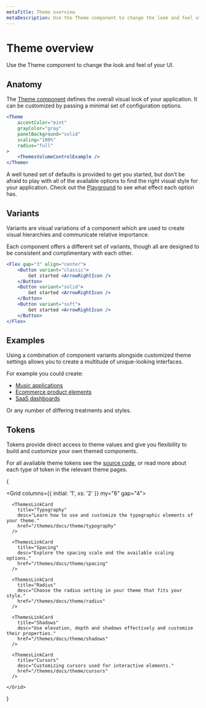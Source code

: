 ```yaml
---
metaTitle: Theme overview
metaDescription: Use the Theme component to change the look and feel of your UI.
---
```


# Theme overview

<Description>
	Use the Theme component to change the look and feel of your UI.
</Description>

## Anatomy

The [Theme component](/themes/docs/components/theme) defines the overall visual look of your application. It can be customized by passing a minimal set of configuration options.

```jsx live=true
<Theme
	accentColor="mint"
	grayColor="gray"
	panelBackground="solid"
	scaling="100%"
	radius="full"
>
	<ThemesVolumeControlExample />
</Theme>
```

A well tuned set of defaults is provided to get you started, but don’t be afraid to play with all of the available options to find the right visual style for your application. Check out the [Playground](/themes/playground) to see what effect each option has.

## Variants

Variants are visual variations of a component which are used to create visual hierarchies and communicate relative importance.

Each component offers a different set of variants, though all are designed to be consistent and complimentary with each other.

```jsx live=true
<Flex gap="3" align="center">
	<Button variant="classic">
		Get started <ArrowRightIcon />
	</Button>
	<Button variant="solid">
		Get started <ArrowRightIcon />
	</Button>
	<Button variant="soft">
		Get started <ArrowRightIcon />
	</Button>
</Flex>
```

## Examples

Using a combination of component variants alongside customized theme settings allows you to create a multitude of unique-looking interfaces.

For example you could create:

- [Music applications](/themes/example-music-app)
- [Ecommerce product elements](/themes/example-ecommerce)
- [SaaS dashboards](/themes/example-dashboard)

Or any number of differing treatments and styles.

<ThemesVariantsExample />

## Tokens

Tokens provide direct access to theme values and give you flexibility to build and customize your own themed components.

For all available theme tokens see the [source code](https://github.com/radix-ui/themes/tree/main/packages/radix-ui-themes/src/styles/tokens), or read more about each type of token in the relevant theme pages.

{

  <Grid columns={{ initial: '1', xs: '2' }} my="6" gap="4">
      <ThemesLinkCard
        title="Color"
        desc="Understand the color system and its application in your theme."
        href="/themes/docs/theme/color"
      />

      <ThemesLinkCard
        title="Typography"
        desc="Learn how to use and customize the typographic elements of your theme."
        href="/themes/docs/theme/typography"
      />

      <ThemesLinkCard
        title="Spacing"
        desc="Explore the spacing scale and the available scaling options."
        href="/themes/docs/theme/spacing"
      />

      <ThemesLinkCard
        title="Radius"
        desc="Choose the radius setting in your theme that fits your style."
        href="/themes/docs/theme/radius"
      />

      <ThemesLinkCard
        title="Shadows"
        desc="Use elevation, depth and shadows effectively and customize their properties."
        href="/themes/docs/theme/shadows"
      />

      <ThemesLinkCard
        title="Cursors"
        desc="Customizing cursors used for interactive elements."
        href="/themes/docs/theme/cursors"
      />

    </Grid>

}
